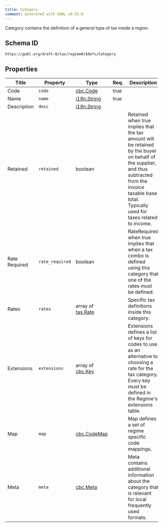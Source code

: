 ```yaml
---
title: Category
comment: Generated with GOBL v0.55.0
---
```


Category contains the definition of a general type of tax inside a region.

## Schema ID

`https://gobl.org/draft-0/tax/regime#/$defs/Category`

## Properties

| Title         | Property        | Type                                   | Req. | Description                                                                                                                                                                                                  |
|---------------|-----------------|----------------------------------------|------|--------------------------------------------------------------------------------------------------------------------------------------------------------------------------------------------------------------|
| Code          | `code`          | [cbc.Code](/draft-0/cbc/code)          | true |                                                                                                                                                                                                              |
| Name          | `name`          | [i18n.String](/draft-0/i18n/string)    | true |                                                                                                                                                                                                              |
| Description   | `desc`          | [i18n.String](/draft-0/i18n/string)    |      |                                                                                                                                                                                                              |
| Retained      | `retained`      | boolean                                |      | Retained when true implies that the tax amount will be retained by the buyer on behalf of the supplier, and thus subtracted from the invoice taxable base total. Typically used for taxes related to income. |
| Rate Required | `rate_required` | boolean                                |      | RateRequired when true implies that when a tax combo is defined using this category that one of the rates must be defined.                                                                                   |
| Rates         | `rates`         | array of [tax.Rate](/draft-0/tax/rate) |      | Specific tax definitions inside this category.                                                                                                                                                               |
| Extensions    | `extensions`    | array of [cbc.Key](/draft-0/cbc/key)   |      | Extensions defines a list of keys for codes to use as an alternative to choosing a rate for the tax category. Every key must be defined in the Regime's extensions table.                                    |
| Map           | `map`           | [cbc.CodeMap](/draft-0/cbc/code_map)   |      | Map defines a set of regime specific code mappings.                                                                                                                                                          |
| Meta          | `meta`          | [cbc.Meta](/draft-0/cbc/meta)          |      | Meta contains additional information about the category that is relevant for local frequently used formats.                                                                                                  |

